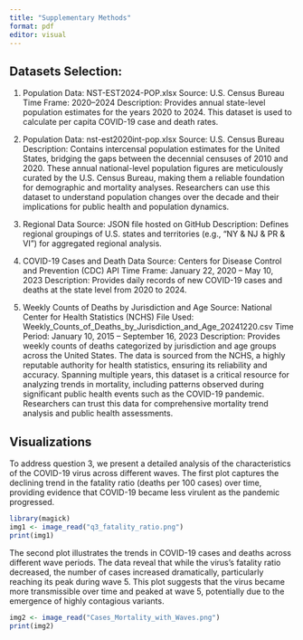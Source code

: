 ```yaml
---
title: "Supplementary Methods"
format: pdf
editor: visual
---
```


## Datasets Selection:

1.  Population Data: NST-EST2024-POP.xlsx Source: U.S. Census Bureau Time Frame: 2020–2024 Description: Provides annual state-level population estimates for the years 2020 to 2024. This dataset is used to calculate per capita COVID-19 case and death rates.

2.  Population Data: nst-est2020int-pop.xlsx Source: U.S. Census Bureau Description: Contains intercensal population estimates for the United States, bridging the gaps between the decennial censuses of 2010 and 2020. These annual national-level population figures are meticulously curated by the U.S. Census Bureau, making them a reliable foundation for demographic and mortality analyses. Researchers can use this dataset to understand population changes over the decade and their implications for public health and population dynamics.

3.  Regional Data Source: JSON file hosted on GitHub Description: Defines regional groupings of U.S. states and territories (e.g., "NY & NJ & PR & VI") for aggregated regional analysis.

4.  COVID-19 Cases and Death Data Source: Centers for Disease Control and Prevention (CDC) API Time Frame: January 22, 2020 – May 10, 2023 Description: Provides daily records of new COVID-19 cases and deaths at the state level from 2020 to 2024.

5.  Weekly Counts of Deaths by Jurisdiction and Age Source: National Center for Health Statistics (NCHS) File Used: Weekly_Counts_of_Deaths_by_Jurisdiction_and_Age_20241220.csv Time Period: January 10, 2015 – September 16, 2023 Description: Provides weekly counts of deaths categorized by jurisdiction and age groups across the United States. The data is sourced from the NCHS, a highly reputable authority for health statistics, ensuring its reliability and accuracy. Spanning multiple years, this dataset is a critical resource for analyzing trends in mortality, including patterns observed during significant public health events such as the COVID-19 pandemic. Researchers can trust this data for comprehensive mortality trend analysis and public health assessments.

## Visualizations

To address question 3, we present a detailed analysis of the characteristics of the COVID-19 virus across different waves. The first plot captures the declining trend in the fatality ratio (deaths per 100 cases) over time, providing evidence that COVID-19 became less virulent as the pandemic progressed.

```r
library(magick)
img1 <- image_read("q3_fatality_ratio.png")
print(img1)
```

The second plot illustrates the trends in COVID-19 cases and deaths across different wave periods. The data reveal that while the virus's fatality ratio decreased, the number of cases increased dramatically, particularly reaching its peak during wave 5. This plot suggests that the virus became more transmissible over time and peaked at wave 5, potentially due to the emergence of highly contagious variants.

```r
img2 <- image_read("Cases_Mortality_with_Waves.png")
print(img2)
```
